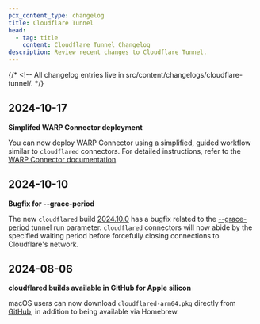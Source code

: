 ```yaml
---
pcx_content_type: changelog
title: Cloudflare Tunnel
head:
  - tag: title
    content: Cloudflare Tunnel Changelog
description: Review recent changes to Cloudflare Tunnel.
---
```



{/* <!-- All changelog entries live in src/content/changelogs/cloudflare-tunnel/. */}

<ProductChangelog
	product="cloudflare-tunnel"
	hideEntry="2024-06-16-cloudflare-one"
/>

## 2024-10-17

**Simplifed WARP Connector deployment**

You can now deploy WARP Connector using a simplified, guided workflow similar to `cloudflared` connectors. For detailed instructions, refer to the [WARP Connector documentation](/cloudflare-one/connections/connect-networks/private-net/warp-connector/).

## 2024-10-10

**Bugfix for --grace-period**

The new `cloudflared` build [2024.10.0](https://github.com/cloudflare/cloudflared/releases/tag/2024.10.0) has a bugfix related to the [--grace-period](/cloudflare-one/connections/connect-networks/configure-tunnels/cloudflared-parameters/run-parameters/#grace-period) tunnel run parameter. `cloudflared` connectors will now abide by the specified waiting period before forcefully closing connections to Cloudflare's network.

## 2024-08-06

**cloudflared builds available in GitHub for Apple silicon**

macOS users can now download `cloudflared-arm64.pkg` directly from [GitHub](https://github.com/cloudflare/cloudflared/releases), in addition to being available via Homebrew.
